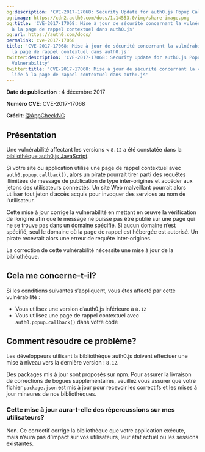 ```yaml
---
og:description: 'CVE-2017-17068: Security Update for auth0.js Popup Callback Vulnerability'
og:image: https://cdn2.auth0.com/docs/1.14553.0/img/share-image.png
og:title: 'CVE-2017-17068: Mise à jour de sécurité concernant la vulnérabilité liée
  à la page de rappel contextuel dans auth0.js'
og:url: https://auth0.com/docs/
permalink: cve-2017-17068
title: 'CVE-2017-17068: Mise à jour de sécurité concernant la vulnérabilité liée à
  la page de rappel contextuel dans auth0.js'
twitter:description: 'CVE-2017-17068: Security Update for auth0.js Popup Callback
  Vulnerability'
twitter:title: 'CVE-2017-17068: Mise à jour de sécurité concernant la vulnérabilité
  liée à la page de rappel contextuel dans auth0.js'
---
```


**Date de publication** : 4 décembre 2017

**Numéro CVE**: CVE-2017-17068

**Crédit**: [@AppCheckNG](https://twitter.com/AppCheckNG)

## Présentation

Une vulnérabilité affectant les versions < `8.12` a été constatée dans la [bibliothèque auth0.js JavaScript](/libraries/auth0js).

Si votre site ou application utilise une page de rappel contextuel avec `auth0.popup.callback()`, alors un pirate pourrait tirer parti des requêtes illimitées de message de publication de type inter-origines et accéder aux jetons des utilisateurs connectés. Un site Web malveillant pourrait alors utiliser tout jeton d’accès acquis pour invoquer des services au nom de l’utilisateur.

Cette mise à jour corrige la vulnérabilité en mettant en œuvre la vérification de l’origine afin que le message ne puisse pas être publié sur une page qui ne se trouve pas dans un domaine spécifié. Si aucun domaine n’est spécifié, seul le domaine où la page de rappel est hébergée est autorisé. Un pirate recevrait alors une erreur de requête inter-origines.

La correction de cette vulnérabilité nécessite une mise à jour de la bibliothèque.

## Cela me concerne-t-il?

Si les conditions suivantes s’appliquent, vous êtes affecté par cette vulnérabilité :

* Vous utilisez une version d’auth0.js inférieure à `8.12`
* Vous utilisez une page de rappel contextuel avec `auth0.popup.callback()` dans votre code

## Comment résoudre ce problème?

Les développeurs utilisant la bibliothèque auth0.js doivent effectuer une mise à niveau vers la dernière version : `8.12`.

Des packages mis à jour sont proposés sur npm. Pour assurer la livraison de corrections de bogues supplémentaires, veuillez vous assurer que votre fichier `package.json` est mis à jour pour recevoir les correctifs et les mises à jour mineures de nos bibliothèques.



### Cette mise à jour aura-t-elle des répercussions sur mes utilisateurs?

Non. Ce correctif corrige la bibliothèque que votre application exécute, mais n’aura pas d’impact sur vos utilisateurs, leur état actuel ou les sessions existantes.